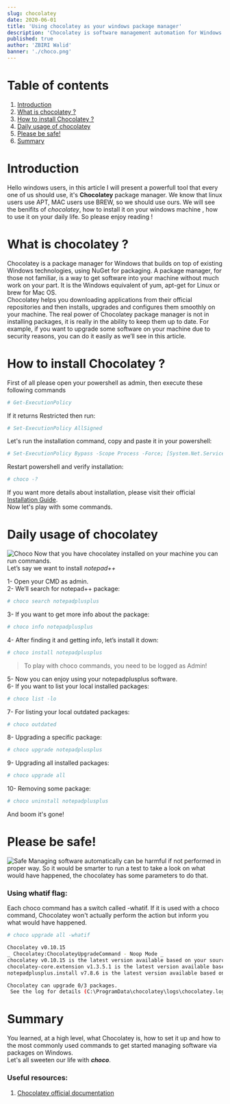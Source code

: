 ```yaml
---
slug: chocolatey
date: 2020-06-01
title: 'Using chocolatey as your windows package manager'
description: 'Chocolatey is software management automation for Windows that wraps installers, executables, zips, and scripts into compiled packages.'
published: true
author: 'ZBIRI Walid'
banner: './choco.png'
---
```

# Table of contents
1. [Introduction](#introduction)
2. [What is chocolatey ?](#paragraph1)
3. [How to install Chocolatey ?](#paragraph2)
4. [Daily usage of chocolatey](#paragraph3)
4. [Please be safe!](#paragraph4)
6. [Summary](#paragraph5)

# Introduction <a name="introduction"></a>
Hello windows users, in this article I will present a powerfull tool
that every one of us should use, it's **Chocolatey** package manager.
We know that linux users use APT, MAC users use BREW, so we should use ours. We will see the benifits of _chocolatey_, how to install it on your windows machine
, how to use it on your daily life. So please enjoy reading !

# What is chocolatey ? <a name="paragraph1"></a>
Chocolatey is a package manager for Windows that builds on top of existing Windows technologies, using NuGet for packaging.
 A package manager, for those not familiar, is a way to get software into your machine without much work on your part. It is the Windows equivalent of yum, apt-get for Linux or brew for Mac OS.  
Chocolatey helps you downloading applications from their official repositories and then installs, upgrades and configures them smoothly on your machine.
The real power of Chocolatey package manager is not in installing packages, it is really in the ability to keep them up to date.
For example, if you want to upgrade some software on your machine due to security reasons, you can do it easily as we’ll see in this article.

# How to install Chocolatey ? <a name="paragraph2"></a>
First of all please open your powershell as admin, then execute these following commands

```sh
# Get-ExecutionPolicy
```
If it returns Restricted then run:

```sh
# Set-ExecutionPolicy AllSigned
```
Let's run the installation command, copy and paste it in your powershell:
```sh
# Set-ExecutionPolicy Bypass -Scope Process -Force; [System.Net.ServicePointManager]::SecurityProtocol = [System.Net.ServicePointManager]::SecurityProtocol -bor 3072; iex ((New-Object System.Net.WebClient).DownloadString('https://chocolatey.org/install.ps1'))
```
Restart powershell and verify installation:
```sh
# choco -? 
```
If you want more details about installation, please visit their official [Installation Guide](https://chocolatey.org/install).  
Now let's play with some commands.

# Daily usage of chocolatey <a name="paragraph3"></a>
![Choco](./choco2.png)
Now that you have chocolatey installed on your machine you can run commands.  
Let’s say we want to install _notepad++_

1- Open your CMD as admin.  
2- We’ll search for notepad++ package:  
```sh
# choco search notepadplusplus
```
3- If you want to get more info about the package:
```sh
# choco info notepadplusplus
```
4- After finding it and getting info, let’s install it down:
```sh
# choco install notepadplusplus
```
> To play with choco commands, you need to be logged as Admin!  

5- Now you can enjoy using your notepadplusplus software.  
6- If you want to list your local installed packages:
```sh
# choco list -lo
```
7- For listing your local outdated packages:
```sh
# choco outdated
```
8- Upgrading a specific package:
```sh
# choco upgrade notepadplusplus
```
9-	Upgrading all installed packages:
```sh
# choco upgrade all
```
10-	Removing some package:
```sh
# choco uninstall notepadplusplus
```
And boom it's gone!

# Please be safe! <a name="paragraph4"></a>
![Safe](./safe.jpg)
Managing software automatically can be harmful if not performed in proper way.
So it would be smarter to run a test to take a look on what would have happened, the chocolatey has some parameters to do that.


### Using whatif flag:  
Each choco command has a switch called -whatif. If it is used with a choco command, Chocolatey won't actually perform the action but inform you what would have happened.
```sh
# choco upgrade all -whatif

Chocolatey v0.10.15
_ Chocolatey:ChocolateyUpgradeCommand - Noop Mode _
chocolatey v0.10.15 is the latest version available based on your source(s).
chocolatey-core.extension v1.3.5.1 is the latest version available based on your source(s).
notepadplusplus.install v7.8.6 is the latest version available based on your source(s).

Chocolatey can upgrade 0/3 packages.
 See the log for details (C:\ProgramData\chocolatey\logs\chocolatey.log).
```
# Summary <a name="paragraph5"></a>
You learned, at a high level, what Chocolatey is, how to set it up and how to the most commonly used commands to get started managing software via packages on Windows.  
Let's all sweeten our life with **_choco_**.
### Useful resources:
1. [Chocolatey official documentation](https://chocolatey.org/docs/)